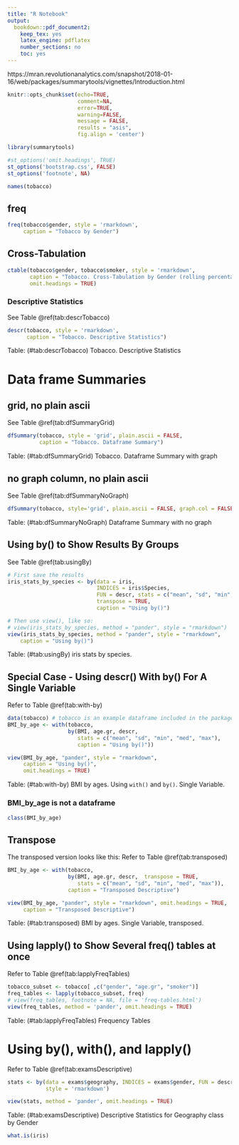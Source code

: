 ```yaml
---
title: "R Notebook"
output:
  bookdown::pdf_document2:
    keep_tex: yes
    latex_engine: pdflatex
    number_sections: no
    toc: yes
---
```


https://mran.revolutionanalytics.com/snapshot/2018-01-16/web/packages/summarytools/vignettes/Introduction.html


```r
knitr::opts_chunk$set(echo=TRUE, 
                      comment=NA, 
                      error=TRUE, 
                      warning=FALSE, 
                      message = FALSE, 
                      results = "asis",
                      fig.align = 'center')
```


```r
library(summarytools)
```


```r
#st_options('omit.headings', TRUE)
st_options('bootstrap.css', FALSE)
st_options('footnote', NA)
```

```r
names(tobacco)
```

## freq

```r
freq(tobacco$gender, style = 'rmarkdown', 
     caption = "Tobacco by Gender")
```

## Cross-Tabulation


```r
ctable(tobacco$gender, tobacco$smoker, style = 'rmarkdown', 
       caption = "Tobacco. Cross-Tabulation by Gender (rolling percentage)", 
       omit.headings = TRUE)
```

### Descriptive Statistics
See Table \@ref(tab:descrTobacco)

```r
descr(tobacco, style = 'rmarkdown', 
      caption = "Tobacco. Descriptive Statistics")
```

Table: (\#tab:descrTobacco) Tobacco. Descriptive Statistics



# Data frame Summaries

## grid, no plain ascii
See Table \@ref(tab:dfSummaryGrid)

```r
dfSummary(tobacco, style = 'grid', plain.ascii = FALSE,
          caption = "Tobacco. Dataframe Summary")
```

Table: (\#tab:dfSummaryGrid) Tobacco. Dataframe Summary with graph


## no graph column, no plain ascii
See Table \@ref(tab:dfSummaryNoGraph)

```r
dfSummary(tobacco, style='grid', plain.ascii = FALSE, graph.col = FALSE)
```

Table: (\#tab:dfSummaryNoGraph) Dataframe Summary with no graph


## Using by() to Show Results By Groups
See Table \@ref(tab:usingBy)

```r
# First save the results
iris_stats_by_species <- by(data = iris, 
                            INDICES = iris$Species, 
                            FUN = descr, stats = c("mean", "sd", "min", "med", "max"), 
                            transpose = TRUE,
                            caption = "Using by()")

# Then use view(), like so:
# view(iris_stats_by_species, method = "pander", style = "rmarkdown")
view(iris_stats_by_species, method = "pander", style = "rmarkdown",
    caption = "Using by()")
```

Table: (\#tab:usingBy) iris stats by species.


## Special Case - Using descr() With by() For A Single Variable
Refer to Table \@ref(tab:with-by)

```r
data(tobacco) # tobacco is an example dataframe included in the package
BMI_by_age <- with(tobacco, 
                   by(BMI, age.gr, descr, 
                      stats = c("mean", "sd", "min", "med", "max"), 
                      caption = "Using by()"))

view(BMI_by_age, "pander", style = "rmarkdown",
     caption = "Using by()",
     omit.headings = TRUE)
```

Table: (\#tab:with-by) BMI by ages. Using `with()` and `by()`. Single Variable.


### BMI_by_age is not a dataframe

```r
class(BMI_by_age)
```

## Transpose

The transposed version looks like this:
Refer to Table \@ref(tab:transposed)

```r
BMI_by_age <- with(tobacco, 
                   by(BMI, age.gr, descr,  transpose = TRUE,
                      stats = c("mean", "sd", "min", "med", "max")),
                   caption = "Transposed Descriptive")

view(BMI_by_age, "pander", style = "rmarkdown", omit.headings = TRUE,
     caption = "Transposed Descriptive")
```

Table: (\#tab:transposed) BMI by ages. Single Variable, transposed.


## Using lapply() to Show Several freq() tables at once
Refer to Table \@ref(tab:lapplyFreqTables)

```r
tobacco_subset <- tobacco[ ,c("gender", "age.gr", "smoker")]
freq_tables <- lapply(tobacco_subset, freq)
# view(freq_tables, footnote = NA, file = 'freq-tables.html')
view(freq_tables, method = 'pander', omit.headings = TRUE)
```

Table: (\#tab:lapplyFreqTables) Frequency Tables


# Using by(), with(), and lapply()
Refer to Table \@ref(tab:examsDescriptive)

```r
stats <- by(data = exams$geography, INDICES = exams$gender, FUN = descr, 
            style = 'rmarkdown')

view(stats, method = 'pander', omit.headings = TRUE)
```

Table: (\#tab:examsDescriptive) Descriptive Statistics for Geography class by Gender


```r
what.is(iris)
```


